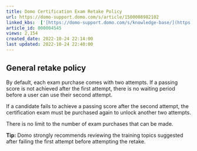 ```yaml
---
title: Domo Certification Exam Retake Policy
url: https://domo-support.domo.com/s/article/1500008982102
linked_kbs:  ['[https://domo-support.domo.com/s/knowledge-base/](https://domo-support.domo.com/s/knowledge-base/)', '[https://domo-support.domo.com/s/](https://domo-support.domo.com/s/)', '[https://domo-support.domo.com/s/topic/0TO5w000000ZamyGAC](https://domo-support.domo.com/s/topic/0TO5w000000ZamyGAC)', '[https://domo-support.domo.com/s/topic/0TO5w000000Zao1GAC](https://domo-support.domo.com/s/topic/0TO5w000000Zao1GAC)', '[https://domo-support.domo.com/s/article/1500008982102](https://domo-support.domo.com/s/article/1500008982102)', '[https://domo-support.domo.com/s/topic/0TO5w000000Zao1GAC/paid-training](https://domo-support.domo.com/s/topic/0TO5w000000Zao1GAC/paid-training)', '[https://domo-support.domo.com/s/article/360043429933](https://domo-support.domo.com/s/article/360043429933)', '[https://domo-support.domo.com/s/article/360043429953](https://domo-support.domo.com/s/article/360043429953)', '[https://domo-support.domo.com/s/article/360042925494](https://domo-support.domo.com/s/article/360042925494)', '[https://domo-support.domo.com/s/article/360043429913](https://domo-support.domo.com/s/article/360043429913)', '[https://domo-support.domo.com/s/article/4408174643607](https://domo-support.domo.com/s/article/4408174643607)', '[https://domo-support.domo.com/s/login/](https://domo-support.domo.com/s/login/)']
article_id: 000004545
views: 2,154
created_date: 2022-10-24 22:14:00
last updated: 2022-10-24 22:40:00
---
```




General retake policy
---------------------


By default, each exam purchase comes with two attempts. If a passing score is not achieved after the first attempt, there is no waiting period before a user can use their second attempt.


If a candidate fails to achieve a passing score after the second attempt, the certification exam must be purchased again to unlock another two attempts.


There is no limit to the number of exam purchases that can be made.




 

**Tip:** Domo strongly recommends reviewing the training topics suggested after failing the first attempt before attempting the retake.


